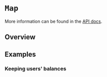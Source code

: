 # `Map`

More information can be found in the
[API docs](https://docs.rs/cw-storage-plus/latest/cw_storage_plus/struct.Map.html).

## Overview

## Examples

### Keeping users' balances
